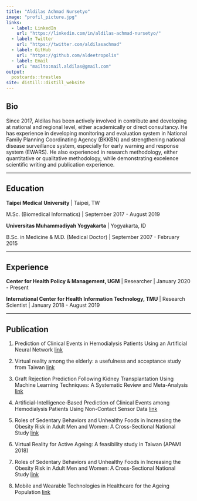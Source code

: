 ```yaml
---
title: "Aldilas Achmad Nursetyo"
image: "profil_picture.jpg"
links:
  - label: LinkedIn
    url: "https://linkedin.com/in/aldilas-achmad-nursetyo/"
  - label: Twitter
    url: "https://twitter.com/aldilasachmad"
  - label: GitHub
    url: "https://github.com/aldeetropolis"
  - label: Email
    url: "mailto:mail.aldilas@gmail.com"
output:
  postcards::trestles
site: distill::distill_website
---
```

 
## Bio

Since 2017, Aldilas has been actively involved in contribute and developing at national and regional level, either academically or direct consultancy. He has experience in developing monitoring and evaluation system in National Family Planning Coordinating Agency (BKKBN) and strengthening national disease surveillance system, especially for early warning and response system (EWARS). He also experienced in research methodology, either quantitative or qualitative methodology, while demonstrating excelence scientific writing and publication experience.

***

## Education

**Taipei Medical University** | Taipei, TW

M.Sc. (Biomedical Informatics) | September 2017 - August 2019

**Universitas Muhammadiyah Yogyakarta** | Yogyakarta, ID

B.Sc. in Medicine & M.D. (Medical Doctor) | September 2007 - February 2015

***

## Experience

**Center for Health Policy & Management, UGM** | Researcher | January 2020 - Present

**International Center for Health Information Technology, TMU** | Research Scientist | January 2018 - August 2019

***

## Publication

1. Prediction of Clinical Events in Hemodialysis Patients Using an Artificial Neural Network [link](https://doi.org/10.3233/shti190539)

2. Virtual reality among the elderly: a usefulness and acceptance study from Taiwan [link](https://doi.org/10.1186/s12877-019-1218-8)

3. Graft Rejection Prediction Following Kidney Transplantation Using Machine Learning Techniques: A Systematic Review and Meta-Analysis [link](https://doi.org/10.3233/shti190173)

4. Artificial-Intelligence-Based Prediction of Clinical Events among Hemodialysis Patients Using Non-Contact Sensor Data [link](https://doi.org/10.3390/s18092833)

5. Roles of Sedentary Behaviors and Unhealthy Foods in Increasing the Obesity Risk in Adult Men and Women: A Cross-Sectional National Study [link](https://doi.org/10.3390/nu10060704)

6. Virtual Reality for Active Ageing: A feasibility study in Taiwan (APAMI 2018)

7. Roles of Sedentary Behaviors and Unhealthy Foods in Increasing the Obesity Risk in Adult Men and Women: A Cross-Sectional National Study [link](https://doi.org/10.3390/nu10060704)

8. Mobile and Wearable Technologies in Healthcare for the Ageing Population [link](https://doi.org/10.1016/j.cmpb.2018.04.026)

